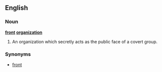==English==

===Noun===
'''[[front]] [[organization]]'''

# An organization which secretly acts as the public face of a covert group.

===Synonyms===
*[[front]]